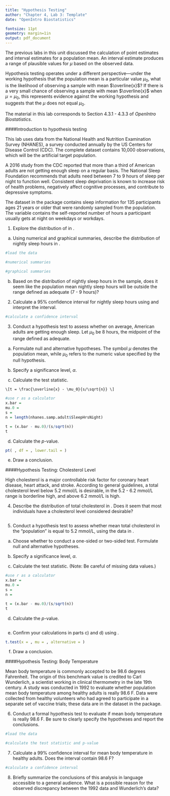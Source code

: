```yaml
---
title: "Hypothesis Testing"
author: "Chapter 4, Lab 3: Template"
date: "OpenIntro Biostatistics"

fontsize: 11pt
geometry: margin=1in
output: pdf_document
---
```


The previous labs in this unit discussed the calculation of point estimates and interval estimates for a population mean. An interval estimate produces a range of plausible values for $\mu$ based on the observed data.

Hypothesis testing operates under a different perspective---under the working hypothesis that the population mean is a particular value $\mu_0$, what is the likelihood of observing a sample with mean $\overline{x}$? If there is a very small chance of observing a sample with mean $\overline{x}$ when $\mu = \mu_0$, this represents evidence against the working hypothesis and suggests that the $\mu$ does not equal $\mu_0$.

The material in this lab corresponds to Section 4.3.1 - 4.3.3 of *OpenIntro Biostatistics*.

####Introduction to hypothesis testing

This lab uses data from the National Health and Nutrition Examination Survey (NHANES), a survey conducted annually by the US Centers for Disease Control (CDC).\footnote{The dataset was first introduced in Chapter 1, Lab 1 (Introduction to Data).} The complete \texttt{NHANES} dataset contains 10,000 observations, which will be the artificial target population. 

\begin{center}
\textit{Are American adults getting enough sleep?}
\end{center}

A 2016 study from the CDC reported that more than a third of American adults are not getting enough sleep on a regular basis.\footnote{\url{https://www.cdc.gov/media/releases/2016/p0215-enough-sleep.html}} The National Sleep Foundation recommends that adults need between 7 to 9 hours of sleep per night to function well. Consistent sleep deprivation is known to increase risk of health problems, negatively affect cognitive processes, and contribute to depressive symptoms. 

The dataset \texttt{nhanes.samp.adult} in the \texttt{oibiostat} package contains sleep information for 135 participants ages 21 years or older that were randomly sampled from the \texttt{NHANES} population. The variable \texttt{SleepHrsNight} contains the self-reported number of hours a participant usually gets at night on weekdays or workdays. 

1. Explore the distribution of \texttt{SleepHrsNight} in \texttt{nhanes.samp.adult}.

  a) Using numerical and graphical summaries, describe the distribution of nightly sleep hours in \texttt{nhanes.samp.adult}.
    
```r
#load the data

#numerical summaries

#graphical summaries

```



    
  b) Based on the distribution of nightly sleep hours in the sample, does it seem like the population mean nightly sleep hours will be outside the range defined as adequate (7 - 9 hours)?





    
2. Calculate a 95\% confidence interval for nightly sleep hours using \texttt{nhanes.samp.adult} and interpret the interval. 

<!---

For example, the command to calculate a 95\% confidence interval for \texttt{height} is

```r
t.test(nhanes.samp.adult$Height, na.rm = TRUE, conf.level = 0.95)$conf.int
```

--->

```r
#calculate a confidence interval

```




3. Conduct a hypothesis test to assess whether on average, American adults are getting enough sleep. Let $\mu_0$ be 8 hours, the midpoint of the range defined as adequate.

  a) Formulate null and alternative hypotheses. The symbol $\mu$ denotes the population mean, while $\mu_0$ refers to the numeric value specified by the null hypothesis. 
    
    
    
    
    
  b) Specify a significance level, $\alpha$.
    
    
    
    
    
    
  c) Calculate the test statistic.
    
    \[t = \frac{\overline{x} - \mu_0}{s/\sqrt{n}} \]
    
    
```r
#use r as a calculator
x.bar = 
mu.0 = 
s =
n = length(nhanes.samp.adult$SleepHrsNight)

t = (x.bar - mu.0)/(s/sqrt(n))
t
```

    
  d) Calculate the $p$-value.

<!---

To calculate a tail area from a t-statistic, use the pt() function, which is analogous to pnorm(). Specify the t-statistic and the degrees of freedom; set lower.tail = FALSE if you want an upper tail area (i.e., area to the right of the t-statistic).

--->

```r
pt( , df = , lower.tail = )
```



    
  e) Draw a conclusion.
    




    
####Hypothesis Testing: Cholesterol Level

High cholesterol is a major controllable risk factor for coronary heart disease, heart attack, and stroke. According to general guidelines, a total cholesterol level below 5.2 mmol/L is desirable, in the 5.2 - 6.2 mmol/L range is borderline high, and above 6.2 mmol/L is high. 

4. Describe the distribution of total cholesterol in \texttt{nhanes.samp.adult}. Does it seem that most individuals have a cholesterol level considered desirable?



```r

```




5. Conduct a hypothesis test to assess whether mean total cholesterol in the \texttt{NHANES} "population" is equal to 5.2 mmol/L, using the data in \texttt{nhanes.samp.adult}.

  a) Choose whether to conduct a one-sided or two-sided test. Formulate null and alternative hypotheses.
  
  
  
  
  
  b) Specify a significance level, $\alpha$.
  
  
  
  
  
  c) Calculate the test statistic. (Note: Be careful of missing data values.)
  
  
  
```r
#use r as a calculator
x.bar = 
mu.0 = 
s =
n = 

t = (x.bar - mu.0)/(s/sqrt(n))
t
```  
  
  
  d) Calculate the $p$-value.
  
   

```r

```

  
  
  e) Confirm your calculations in parts c) and d) using \texttt{t.test()}.
  
<!---
To use the t.test() command...

x is the name of the variable containing the sample data
mu is the mu_0 value specified by the null and alternative hypotheses
alternative can be set to either
  "two.sided" for a two-sided test
  "greater" for a one-sided test, mu > mu_0
  "less" for a one-sided test, mu < mu_0
--->

```r
t.test(x = , mu = , alternative = )
```

    
  
  f) Draw a conclusion.




####Hypothesis Testing: Body Temperature

Mean body temperature is commonly accepted to be 98.6 degrees Fahrenheit. The origin of this benchmark value is credited to Carl Wunderlich, a scientist working in clinical thermometry in the late 19th century. A study was conducted in 1992 to evaluate whether population mean body temperature among healthy adults is really 98.6 F. Data were collected from healthy volunteers who had agreed to participate in a separate set of vaccine trials; these data are in the dataset \texttt{thermometry} in the \texttt{oibiostat} package.

6. Conduct a formal hypothesis test to evaluate if mean body temperature is really 98.6 F. Be sure to clearly specify the hypotheses and report the conclusions.




```r
#load the data

#calculate the test statistic and p-value

```





7. Calculate a 99\% confidence interval for mean body temperature in healthy adults. Does the interval contain 98.6 F?

```r
#calculate a confidence interval


```





8. Briefly summarize the conclusions of this analysis in language accessible to a general audience. What is a possible reason for the observed discrepancy between the 1992 data and Wunderlich's data?




